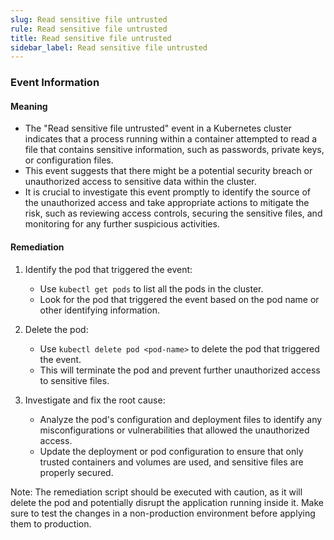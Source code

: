 ```yaml
--- 
slug: Read sensitive file untrusted
rule: Read sensitive file untrusted
title: Read sensitive file untrusted
sidebar_label: Read sensitive file untrusted
---
```

                   


### Event Information

#### Meaning

- The "Read sensitive file untrusted" event in a Kubernetes cluster indicates that a process running within a container attempted to read a file that contains sensitive information, such as passwords, private keys, or configuration files.
- This event suggests that there might be a potential security breach or unauthorized access to sensitive data within the cluster.
- It is crucial to investigate this event promptly to identify the source of the unauthorized access and take appropriate actions to mitigate the risk, such as reviewing access controls, securing the sensitive files, and monitoring for any further suspicious activities.

#### Remediation

1. Identify the pod that triggered the event:
   - Use `kubectl get pods` to list all the pods in the cluster.
   - Look for the pod that triggered the event based on the pod name or other identifying information.

2. Delete the pod:
   - Use `kubectl delete pod <pod-name>` to delete the pod that triggered the event.
   - This will terminate the pod and prevent further unauthorized access to sensitive files.

3. Investigate and fix the root cause:
   - Analyze the pod's configuration and deployment files to identify any misconfigurations or vulnerabilities that allowed the unauthorized access.
   - Update the deployment or pod configuration to ensure that only trusted containers and volumes are used, and sensitive files are properly secured.

Note: The remediation script should be executed with caution, as it will delete the pod and potentially disrupt the application running inside it. Make sure to test the changes in a non-production environment before applying them to production.

 